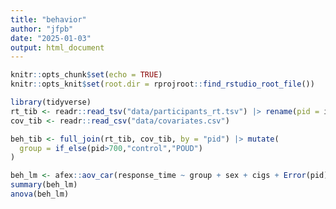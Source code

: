 ```yaml
---
title: "behavior"
author: "jfpb"
date: "2025-01-03"
output: html_document
---
```


```r
knitr::opts_chunk$set(echo = TRUE)
knitr::opts_knit$set(root.dir = rprojroot::find_rstudio_root_file())

```

```r
library(tidyverse)
rt_tib <- readr::read_tsv("data/participants_rt.tsv") |> rename(pid = id) 
cov_tib <- readr::read_csv("data/covariates.csv") 

beh_tib <- full_join(rt_tib, cov_tib, by = "pid") |> mutate(
  group = if_else(pid>700,"control","POUD")
)
```
```r
beh_lm <- afex::aov_car(response_time ~ group + sex + cigs + Error(pid) , data=beh_tib, anova_table = "pes", factorize = FALSE)
summary(beh_lm)
anova(beh_lm)
```

